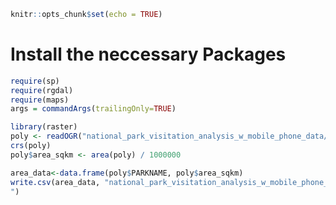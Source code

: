```{r setup, include=FALSE}
knitr::opts_chunk$set(echo = TRUE)
```

# Install the neccessary Packages

```{r}
require(sp)  
require(rgdal)
require(maps)
args = commandArgs(trailingOnly=TRUE)
```




```{r}
library(raster)
poly <- readOGR("national_park_visitation_analysis_w_mobile_phone_data/volume/data/raw/national_parks","National_Parks")
crs(poly)
poly$area_sqkm <- area(poly) / 1000000

area_data<-data.frame(poly$PARKNAME, poly$area_sqkm)
write.csv(area_data, "national_park_visitation_analysis_w_mobile_phone_data/volume/data/interim/census_files_cleaned_and_computed/area_data.csv
")
```

